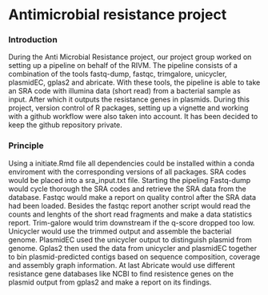 # Antimicrobial resistance project

### Introduction

<p class="justify">During the Anti Microbial Resistance project, our project group worked on setting up a pipeline on behalf of the RIVM. The pipeline consists of a combination of the tools fastq-dump, fastqc, trimgalore, unicycler, plasmidEC, gplas2 and abricate. With these tools, the pipeline is able to take an SRA code with illumina data (short read) from a bacterial sample as input. After which it outputs the resistance genes in plasmids. During this project, version control of R packages, setting up a vignette and working with a github workflow were also taken into account. It has been decided to keep the github repository private.</p>

### Principle

<p class="justify">Using a initiate.Rmd file all dependencies could be installed within a conda enviroment with the corresponding versions of all packages. SRA codes would be placed into a sra_input.txt file. Starting the pipeling Fastq-dump would cycle thorough the SRA codes and retrieve the SRA data from the database. Fastqc would make a report on quality control after the SRA data had been loaded. Besides the fastqc report another script would read the counts and lenghts of the short read fragments and make a data statistics report. Trim-galore would trim downstream if the q-score dropped too low. Unicycler would use the trimmed output and assemble the bacterial genome. PlasmidEC used the unicycler output to distinguish plasmid from genome. Gplas2 then used the data from unicycler and plasmidEC together to bin plasmid-predicted contigs based on sequence composition, coverage and assembly graph information. At last Abricate would use different resistance gene databases like NCBI to find resistence genes on the plasmid output from gplas2 and make a report on its findings.</p>
